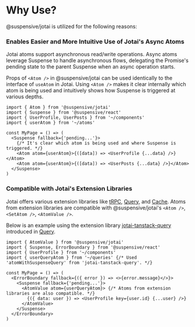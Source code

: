 
# Why Use?

@suspensive/jotai is utilized for the following reasons:

<Steps>

### Enables Easier and More Intuitive Use of Jotai's Async Atoms

Jotai atoms support asynchronous read/write operations. Async atoms leverage Suspense to handle asynchronous flows, delegating the Promise's pending state to the parent Suspense when an async operation starts.

Props of `<Atom />` in @suspensive/jotai can be used identically to the interface of `useAtom` in Jotai. Using `<Atom />` makes it clear internally which atom is being used and intuitively shows how Suspense is triggered at various depths.

```tsx
import { Atom } from '@suspensive/jotai'
import { Suspense } from '@suspensive/react'
import { UserProfile, UserPosts } from '~/components'
import { userAtom } from '~/atoms'

const MyPage = () => (
  <Suspense fallback={'pending...'}>
    {/* It's clear which atom is being used and where Suspense is triggered. */}
    <Atom atom={userAtom}>{([data]) => <UserProfile {...data} />}</Atom>
    <Atom atom={userAtom}>{([data]) => <UserPosts {...data} />}</Atom>
  </Suspense>
)
```

### Compatible with Jotai's Extension Libraries

Jotai offers various extension libraries like [tRPC](https://jotai.org/docs/extensions/trpc), [Query](https://jotai.org/docs/extensions/query), and [Cache](https://jotai.org/docs/extensions/cache). Atoms from extension libraries are compatible with @suspensive/jotai's `<Atom />`, `<SetAtom />`, `<AtomValue />`.

Below is an example using the extension library [jotai-tanstack-query](https://github.com/jotaijs/jotai-tanstack-query) introduced in [Query](https://jotai.org/docs/extensions/query#suspense).

```tsx
import { AtomValue } from '@suspensive/jotai'
import { Suspense, ErrorBoundary } from '@suspensive/react'
import { UserProfile } from '~/components'
import { userQueryAtom } from '~/queries' {/* Used 'atomWithSuspenseQuery' from 'jotai-tanstack-query'. */}

const MyPage = () => (
  <ErrorBoundary fallback={({ error }) => <>{error.message}</>}>
    <Suspense fallback={'pending...'}>
      <AtomValue atom={userQueryAtom}> {/* Atoms from extension libraries are also compatible. */}
        {({ data: user }) => <UserProfile key={user.id} {...user} />}
      </AtomValue>
    </Suspense>
  </ErrorBoundary>
)
```

</Steps>
